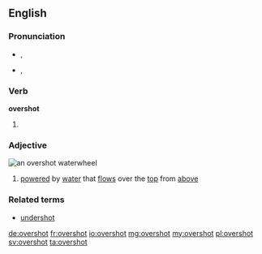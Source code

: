 ==English==

===Pronunciation===
* {{a|UK}} {{IPA|/ˈəʊ.və(ɹ)ˌʃɒt/}}, {{X-SAMPA|/"@U.v@(r\)%SQt/}}
* {{a|US}} {{IPA|/ˈoʊ.vəɻˌʃɑt/}}, {{X-SAMPA|/"oU.v@r\`%SAt/}}

===Verb===
'''overshot'''

# {{en-past of|overshoot}}

===Adjective===
[[File:Overshot water wheel schematic.svg|thumb|right|an '''overshot''' waterwheel]]
{{en-adj}}

# {{context|of a waterwheel}} [[powered]] by [[water]] that [[flow]]s over the [[top]] from [[above]]

===Related terms===
* [[undershot]]

[[de:overshot]]
[[fr:overshot]]
[[io:overshot]]
[[mg:overshot]]
[[my:overshot]]
[[pl:overshot]]
[[sv:overshot]]
[[ta:overshot]]